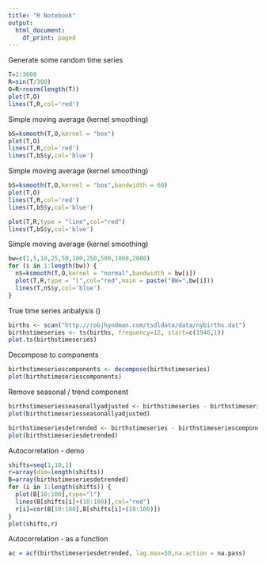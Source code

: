 ```yaml
---
title: "R Notebook"
output:
  html_document:
    df_print: paged
---
```


 
Generate some random time series
```r
T=1:3600
R=sin(T/300)
O=R+rnorm(length(T))
plot(T,O)
lines(T,R,col='red')
```

Simple moving average (kernel smoothing)
```r
bS=ksmooth(T,O,kernel = "box")
plot(T,O)
lines(T,R,col='red')
lines(T,bS$y,col='blue')
```

Simple moving average (kernel smoothing)
```r
bS=ksmooth(T,O,kernel = "box",bandwidth = 60)
plot(T,O)
lines(T,R,col='red')
lines(T,bS$y,col='blue')

plot(T,R,type = "line",col="red")
lines(T,bS$y,col='blue')
```

Simple moving average (kernel smoothing)
```r
bw=c(1,5,10,25,50,100,250,500,1000,2000)
for (i in 1:length(bw)) {
  nS=ksmooth(T,O,kernel = "normal",bandwidth = bw[i])
  plot(T,R,type = "l",col="red",main = paste("BW=",bw[i]))
  lines(T,nS$y,col='blue')
}
```

True time series anbalysis ()

```r
births <- scan("http://robjhyndman.com/tsdldata/data/nybirths.dat")
birthstimeseries <- ts(births, frequency=12, start=c(1946,1))
plot.ts(birthstimeseries)
```

Decompose to components
```r
birthstimeseriescomponents <- decompose(birthstimeseries)
plot(birthstimeseriescomponents)
```

Remove seasonal / trend component
```r
birthstimeseriesseasonallyadjusted <- birthstimeseries - birthstimeseriescomponents$seasonal
plot(birthstimeseriesseasonallyadjusted)

birthstimeseriesdetrended <- birthstimeseries - birthstimeseriescomponents$trend
plot(birthstimeseriesdetrended)

```

Autocorrelation - demo
```r
shifts=seq(1,10,1)
r=array(dim=length(shifts))
B=array(birthstimeseriesdetrended)
for (i in 1:length(shifts)) {
  plot(B[10:100],type="l")
  lines(B[shifts[i]+(10:100)],col="red")
  r[i]=cor(B[10:100],B[shifts[i]+(10:100)])
}
plot(shifts,r)
```


Autocorrelation - as a function
```r

ac = acf(birthstimeseriesdetrended, lag.max=50,na.action = na.pass)

```


